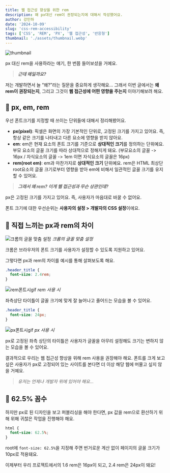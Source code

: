 ```yaml
---
title: 웹 접근성 향상을 위한 rem
description: 왜 px대신 rem이 권장되는지에 대해서 작성했어요.
author: 강민하
date: '2024-10-09'
slug: 'css-rem-accessibility'
tags: ['CSS', 'REM', 'PX', '웹 접근성', '반응형']
thumbnail: './assets/thumbnail.webp'
---
```


![thumbnail](./assets/thumbnail.webp)

px 대신 rem을 사용하라는 얘기, 한 번쯤 들어보셨을 거예요.

> **_근데 왜일까요?_**

저는 개발하면서 늘 “왜?”라는 질문을 중요하게 생각해요... 그래서 이번 글에서는 **왜 rem이 권장되는지**, 그리고 그것이 **웹 접근성에 어떤 영향을 주는지** 이야기해보려 해요.

## 🚀 px, em, rem

우선 폰트크기를 지정할 때 쓰이는 단위들에 대해서 정리해봤어요.

- **px(pixel)**: 픽셀은 화면의 가장 기본적인 단위로, 고정된 크기를 가지고 있어요. 즉, 항상 같은 크기를 나타내고 다른 요소에 영향을 받지 않아요.
- **em**: em은 현재 요소의 폰트 크기를 기준으로 **상대적인 크기**를 정의하는 단위예요. 부모 요소의 글꼴 크기를 따라 상대적으로 정해지게 돼요. (부모요소의 글꼴 -> 16px / 자식요소의 글꼴 -> 1em 이면 자식요소의 글꼴은 16px)
- **rem(root em)**: em과 마찬가지로 **상대적인 크기** 단위예요. rem은 HTML 최상단 root요소의 글꼴 크기로부터 영향을 받아 em에 비해서 일관적인 글꼴 크기를 유지할 수 있어요.

> **_그래서 왜 rem? 이게 웹 접근성과 무슨 상관인데?_**

px은 고정된 크기를 가지고 있어요. 즉, 사용자가 마음대로 바꿀 수 없어요.

폰트 크기에 대한 우선순위는 **사용자의 설정 > 개발자의 CSS 설정**이에요.

## 🚀 직접 느끼는 px과 rem의 차이

![크롬의 글꼴 맞춤 설정](./assets/chrome-font-settings.webp)
_크롬의 글꼴 맞춤 설정_

크롬은 브라우저의 폰트 크기를 사용자가 설정할 수 있도록 지원하고 있어요.

그렇다면 px과 rem의 차이를 예시를 통해 살펴보도록 해요.

```css
.header_title {
  font-size: 2.4rem;
}
```

![rem폰트시gif](./assets/rem-font-demo.gif)
_rem 사용 시_

좌측상단 타이틀이 글꼴 크기에 맞게 잘 늘어나고 줄어드는 모습을 볼 수 있어요.

```css
.header_title {
  font-size: 24px;
}
```

![px폰트시gif](./assets/px-font-demo.gif)
_px 사용 시_

px로 고정된 좌측 상단의 타이틀은 사용자가 글꼴을 아무리 설정해도 크기는 변하지 않는 모습을 볼 수 있어요.

결과적으로 우리는 웹 접근성 향상을 위해 rem 사용을 권장해야 해요.
폰트를 크게 보고 싶은 사용자가 px로 고정되어 있는 사이트를 본다면 더 이상 해당 웹에 머물고 싶지 않을 거예요.

> _유저는 언제나 개발자 위에 있어야 해요..._

## 🚀 62.5% 꼼수

하지만 px로 된 디자인을 보고 퍼블리싱을 해야 한다면,
px 값을 rem으로 환산하기 위해 위해 귀찮은 작업을 진행해야 해요.

```css
html {
  font-size: 62.5%;
}
```

root에 `font-size: 62.5%`을 지정해 주면 번거로운 계산 없이 페이지의 글꼴 크기가 10px로 적용돼요.

이제부터 우리 프로젝트에서의 1.6 rem은 16px이 되고, 2.4 rem은 24px이 돼요!
